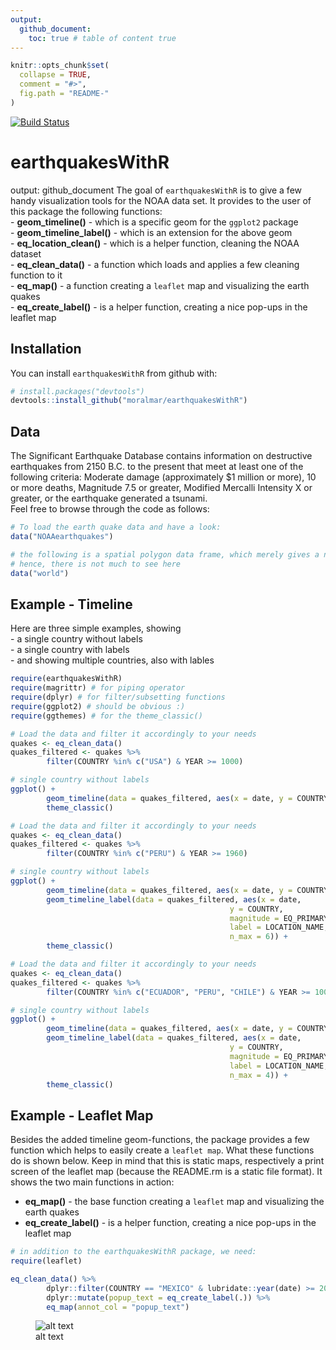 ```yaml
---
output: 
  github_document:
    toc: true # table of content true
---
```


<!-- README.md is generated from README.Rmd. Please edit that file -->

```r
knitr::opts_chunk$set(
  collapse = TRUE,
  comment = "#>",
  fig.path = "README-"
)
```

[![Build Status](https://travis-ci.org/moralmar/earthquakesWithR.svg?branch=master)](https://travis-ci.org/moralmar/earthquakesWithR)

# earthquakesWithR
output: github_document
The goal of `earthquakesWithR` is to give a few handy visualization tools for the NOAA data set. It provides to the user of this package the following functions:  
- **geom_timeline()** - which is a specific geom for the `ggplot2` package  
- **geom_timeline_label()** - which is an extension for the above geom  
- **eq_location_clean()** - which is a helper function, cleaning the NOAA dataset  
- **eq_clean_data()** - a function which loads and applies a few cleaning function to it  
- **eq_map()** - a function creating a `leaflet` map and visualizing the earth quakes  
- **eq_create_label()** - is a helper function, creating a nice pop-ups in the leaflet map  


## Installation

You can install `earthquakesWithR` from github with:

```r
# install.packages("devtools")
devtools::install_github("moralmar/earthquakesWithR")
```

## Data

The Significant Earthquake Database contains information on destructive earthquakes from 2150 B.C. to the present that meet at least one of the following criteria: Moderate damage (approximately $1 million or more), 10 or more deaths, Magnitude 7.5 or greater, Modified Mercalli Intensity X or greater, or the earthquake generated a tsunami.  
Feel free to browse through the code as follows:  

```r
# To load the earth quake data and have a look:
data("NOAAearthquakes")

# the following is a spatial polygon data frame, which merely gives a nice touch to the leaflet map
# hence, there is not much to see here
data("world")
```

## Example - Timeline

Here are three simple examples, showing  
- a single country without labels  
- a single country with labels  
- and showing multiple countries, also with lables

```r
require(earthquakesWithR)
require(magrittr) # for piping operator
require(dplyr) # for filter/subsetting functions
require(ggplot2) # should be obvious :)
require(ggthemes) # for the theme_classic()

# Load the data and filter it accordingly to your needs
quakes <- eq_clean_data()
quakes_filtered <- quakes %>%
        filter(COUNTRY %in% c("USA") & YEAR >= 1000)

# single country without labels
ggplot() +
        geom_timeline(data = quakes_filtered, aes(x = date, y = COUNTRY, color = TOTAL_DEATHS, size = EQ_PRIMARY)) +
        theme_classic()
```

```r
# Load the data and filter it accordingly to your needs
quakes <- eq_clean_data()
quakes_filtered <- quakes %>%
        filter(COUNTRY %in% c("PERU") & YEAR >= 1960)

# single country without labels
ggplot() +
        geom_timeline(data = quakes_filtered, aes(x = date, y = COUNTRY, color = TOTAL_DEATHS, size = EQ_PRIMARY)) +
        geom_timeline_label(data = quakes_filtered, aes(x = date,
                                                 y = COUNTRY,
                                                 magnitude = EQ_PRIMARY,
                                                 label = LOCATION_NAME,
                                                 n_max = 6)) +
        theme_classic()
```


```r
# Load the data and filter it accordingly to your needs
quakes <- eq_clean_data()
quakes_filtered <- quakes %>%
        filter(COUNTRY %in% c("ECUADOR", "PERU", "CHILE") & YEAR >= 1000)

# single country without labels
ggplot() +
        geom_timeline(data = quakes_filtered, aes(x = date, y = COUNTRY, color = TOTAL_DEATHS, size = EQ_PRIMARY)) +
        geom_timeline_label(data = quakes_filtered, aes(x = date,
                                                 y = COUNTRY,
                                                 magnitude = EQ_PRIMARY,
                                                 label = LOCATION_NAME,
                                                 n_max = 4)) +
        theme_classic()
```


## Example - Leaflet Map

Besides the added timeline geom-functions, the package provides a few function which helps to easily create a `leaflet map`. What these functions do is shown below. Keep in mind that this is static maps, respectively a print screen of the leaflet map (because the README.rm is a static file format). It shows the two main functions in action:  

- **eq_map()** - the base function creating a `leaflet` map and visualizing the earth quakes  
- **eq_create_label()** - is a helper function, creating a nice pop-ups in the leaflet map  

```r
# in addition to the earthquakesWithR package, we need:
require(leaflet)

eq_clean_data() %>%
        dplyr::filter(COUNTRY == "MEXICO" & lubridate::year(date) >= 2000) %>%
        dplyr::mutate(popup_text = eq_create_label(.)) %>%
        eq_map(annot_col = "popup_text")
```

![alt text](https://github.com/moralmar/earthquakesWithR/blob/master/vignettes/Mexico60.png?raw=true)

